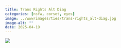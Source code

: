 ```yaml
---
title: Trans Rights Alt Diag
categories: [nsfw, corset, eyes]
image: ../www/images/ties/trans-rights_alt-diag.jpg
image-alt: ""
date: 2025-04-19
---
```



![](../www/images/ties/trans-rights_alt-diag.jpg)

